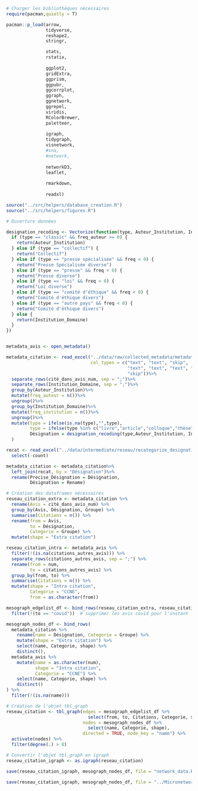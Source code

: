 ```r
# Charger les bibliothèques nécessaires
require(pacman,quietly = T)

pacman::p_load(arrow,
               tidyverse,
               reshape2,
               stringr,

               stats,
               rstatix,
               
               ggplot2,
               gridExtra,
               ggprism,
               ggpubr,
               ggcorrplot,
               ggraph,
               ggnetwork,
               ggrepel,
               viridis,
               RColorBrewer,
               paletteer,
               
               igraph,
               tidygraph,
               visnetwork,
               #sna,
               #network,
               
               networkD3,
               leaflet,
               
               rmarkdown,
               
               readxl)

source("../src/helpers/database_creation.R")
source("../src/helpers/figures.R")

# Ouverture données

designation_recoding <- Vectorize(function(type, Auteur_Institution, Institution_Domaine, freq_auteur, freq) {
  if (type == "classic" && freq_auteur >= 0) {
    return(Auteur_Institution)
  } else if (type == "collectif") {
    return("Collectif")
  } else if (type == "presse spécialisée" && freq < 0) {
    return("Presse Spécialisée diverse")
  } else if (type == "presse" && freq < 0) {
    return("Presse diverse")
  } else if (type == "loi" && freq < 0) {
    return("Loi diverse")
  } else if (type == "comité d'éthique" && freq < 0) {
    return("Comité d'éthique divers")
  } else if (type == "autre pays" && freq < 0) {
    return("Comité d'éthique divers")
  } else {
    return(Institution_Domaine)
  }
})


metadata_avis <- open_metadata()

metadata_citation <- read_excel("../data/raw/collected_metadata/metadata_citation.xlsx", 
                                col_types = c("text", "text", "skip", 
                                              "text", "text", "text", "skip", "skip", 
                                              "skip"))%>%
  separate_rows(cité_dans_avis_num, sep = ";")%>%
  separate_rows(Institution_Domaine, sep = ";")%>%
  group_by(Auteur_Institution)%>%
  mutate(freq_auteur = n())%>%
  ungroup()%>%
  group_by(Institution_Domaine)%>%
  mutate(freq_institution = n())%>%
  ungroup()%>%
  mutate(type = ifelse(is.na(type),"",type),
         type = ifelse(type %in% c("livre","article","colloque","thèse"),"académique",type),
         Désignation = designation_recoding(type,Auteur_Institution, Institution_Domaine, freq_auteur,freq_institution)
  )

recat <- read_excel("../data/intermediate/reseau/recategorize_designation_detaille.xlsx")%>%
  select(-count)

metadata_citation <- metadata_citation%>%
  left_join(recat, by = "Désignation")%>%
  rename(Precise_Désignation = Désignation,
         Désignation = Rename)

# Création des dataframes nécessaires
reseau_citation_extra <- metadata_citation %>%
  rename(Avis = cité_dans_avis_num) %>%
  group_by(Avis, Désignation, Groupe) %>%
  summarise(Citations = n()) %>%
  rename(from = Avis,
         to = Désignation,
         Categorie = Groupe) %>%
  mutate(shape = "Extra citation")

reseau_citation_intra <- metadata_avis %>%
  filter(!(is.na(citations_autres_avis))) %>%
  separate_rows(citations_autres_avis, sep = ";") %>%
  rename(from = num,
         to = citations_autres_avis) %>%
  group_by(from, to) %>%
  summarise(Citations = n()) %>%
  mutate(shape = "Intra citation",
         Categorie = "CCNE",
         from = as.character(from))

mesograph_edgelist_df <- bind_rows(reseau_citation_extra, reseau_citation_intra) %>%
  filter(!(to == "covid"))  # supprimer les avis covid pour l'instant

mesograph_nodes_df <- bind_rows(
  metadata_citation %>%
    rename(name = Désignation, Categorie = Groupe) %>%
    mutate(shape = "Extra citation") %>%
    select(name, Categorie, shape) %>%
    distinct(),
  metadata_avis %>%
    mutate(name = as.character(num),
           shape = "Intra citation",
           Categorie = "CCNE") %>%
    select(name, Categorie, shape) %>%
    distinct()
) %>%
  filter(!(is.na(name)))

# Création de l'objet tbl_graph
reseau_citation <- tbl_graph(edges = mesograph_edgelist_df %>% 
                               select(from, to, Citations, Categorie, shape),
                             nodes = mesograph_nodes_df %>%
                               select(name, Categorie, shape),
                             directed = TRUE, node_key = "name") %>%
  activate(nodes) %>%
  filter(degree(.) > 0)

# Convertir l'objet tbl_graph en igraph
reseau_citation_igraph <- as.igraph(reseau_citation)

save(reseau_citation_igraph, mesograph_nodes_df, file = "network_data.RData")

save(reseau_citation_igraph, mesograph_nodes_df, file = "../Micronetwork/network_data.RData")

```

